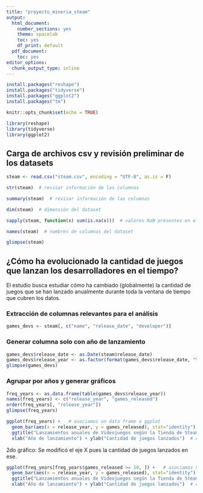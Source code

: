 ---
title: "proyecto_mineria_steam"
output:
  html_document: 
    number_sections: yes
    theme: spacelab
    toc: yes
    df_print: default
  pdf_document:
    toc: yes
editor_options: 
  chunk_output_type: inline
---

```{r, eval=F, message=F}
install.packages("reshape")
install.packages("tidyverse")
install.packages("ggplot2")
install.packages("tm")
```

```{r setup, include=FALSE}
knitr::opts_chunk$set(echo = TRUE)
```

```{r, message = F}
library(reshape) 
library(tidyverse)
library(ggplot2)
```


## Carga de archivos csv y revisión preliminar de los datasets
```{r setup, include=FALSE}
steam <- read.csv("steam.csv", encoding = "UTF-8", as.is = F)
```

```{r setup, include=FALSE}
str(steam)  # revisar información de las columnas
```

```{r setup, include=FALSE}
summary(steam)  # revisar información de las columnas
```

```{r}
dim(steam)  # dimensión del dataset
```

```{r}
sapply(steam, function(x) sum(is.na(x)))  # valores NaN presentes en el dataset
```

```{r}
names(steam)  # nombres de columnas del dataset
```

```{r}
glimpse(steam)
```

## ¿Cómo ha evolucionado la cantidad de juegos que lanzan los desarrolladores en el tiempo?
El estudio busca estudiar cómo ha cambiado (globalmente) la cantidad de juegos que se han lanzado anualmente durante toda la ventana de tiempo que cubren los datos.

### Extracción de columnas relevantes para el análisis
```{r}
games_devs <- steam[, c("name", "release_date", "developer")]
```

### Generar columna solo con año de lanzamiento
```{r}
games_devs$release_date <- as.Date(steam$release_date)
games_devs$release_year <- as.factor(format(games_devs$release_date, "%Y"))
glimpse(games_devs)
```
### Agrupar por años y generar gráficos
```{r}
freq_years <- as.data.frame(table(games_devs$release_year))
names(freq_years) <- c("release_year", "games_released")
order(freq_years[, "release_year"])
glimpse(freq_years)
```

```{r}
ggplot(freq_years) +   # asociamos un data frame a ggplot
  geom_bar(aes(x = release_year, y = games_released), stat="identity") +
  ggtitle("Lanzamientos anuales de Videojuegos según la Tienda de Steam") + # título
  xlab("Año de lanzamiento") + ylab("Cantidad de juegos lanzados")  # etiquetas
```
2do gráfico: Se modificó el eje X pues la cantidad de juegos lanzados en ese.

```{r}
ggplot(freq_years[freq_years$games_released >= 10, ]) +   # asociamos un data frame a ggplot
  geom_bar(aes(x = release_year, y = games_released), stat="identity") +
  ggtitle("Lanzamientos anuales de Videojuegos según la Tienda de Steam") + # título
  xlab("Año de lanzamiento") + ylab("Cantidad de juegos lanzados")  # etiquetas
```
